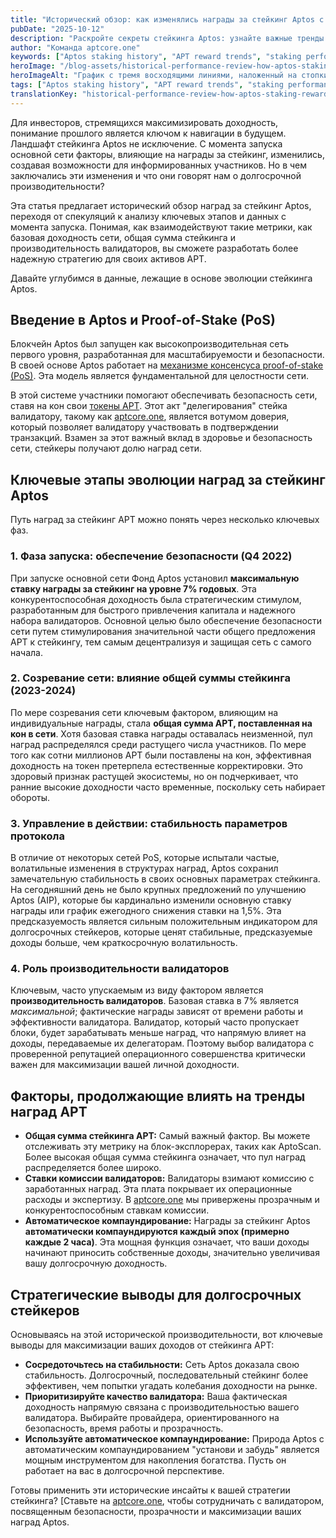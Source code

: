 ```yaml
---
title: "Исторический обзор: как изменялись награды за стейкинг Aptos с момента запуска основной сети"
pubDate: "2025-10-12"
description: "Раскройте секреты стейкинга Aptos: узнайте важные тренды наград и изменения в производительности с момента запуска. Погрузитесь в важные данные — не упустите ваше преимущество APT!"
author: "Команда aptcore.one"
keywords: ["Aptos staking history", "APT reward trends", "staking performance data", "long-term APT staking"]
heroImage: "/blog-assets/historical-performance-review-how-aptos-staking-rewards-have-evolved-since-mainnet-launch.jpg"
heroImageAlt: "График с тремя восходящими линиями, наложенный на стопки монет и маленькие иконки календарей, иллюстрирующий финансовый рост и планирование."
tags: ["Aptos staking history", "APT reward trends", "staking performance data", "long-term APT staking"]
translationKey: "historical-performance-review-how-aptos-staking-rewards-have-evolved-since-mainnet-launch"
---
```


Для инвесторов, стремящихся максимизировать доходность, понимание прошлого является ключом к навигации в будущем. Ландшафт стейкинга Aptos не исключение. С момента запуска основной сети факторы, влияющие на награды за стейкинг, изменились, создавая возможности для информированных участников. Но в чем заключались эти изменения и что они говорят нам о долгосрочной производительности?

Эта статья предлагает исторический обзор наград за стейкинг Aptos, переходя от спекуляций к анализу ключевых этапов и данных с момента запуска. Понимая, как взаимодействуют такие метрики, как базовая доходность сети, общая сумма стейкинга и производительность валидаторов, вы сможете разработать более надежную стратегию для своих активов APT.

Давайте углубимся в данные, лежащие в основе эволюции стейкинга Aptos.

## Введение в Aptos и Proof-of-Stake (PoS)

Блокчейн Aptos был запущен как высокопроизводительная сеть первого уровня, разработанная для масштабируемости и безопасности. В своей основе Aptos работает на [механизме консенсуса proof-of-stake (PoS)](https://aptos.dev/en/network/glossary). Эта модель является фундаментальной для целостности сети.

В этой системе участники помогают обеспечивать безопасность сети, ставя на кон свои [токены APT](https://aptoslabs.com/). Этот акт "делегирования" стейка валидатору, такому как [aptcore.one](https://aptcore.one), является вотумом доверия, который позволяет валидатору участвовать в подтверждении транзакций. Взамен за этот важный вклад в здоровье и безопасность сети, стейкеры получают долю наград сети.

## Ключевые этапы эволюции наград за стейкинг Aptos

Путь наград за стейкинг APT можно понять через несколько ключевых фаз.

### 1. Фаза запуска: обеспечение безопасности (Q4 2022)

При запуске основной сети Фонд Aptos установил **максимальную ставку награды за стейкинг на уровне 7% годовых**. Эта конкурентоспособная доходность была стратегическим стимулом, разработанным для быстрого привлечения капитала и надежного набора валидаторов. Основной целью было обеспечение безопасности сети путем стимулирования значительной части общего предложения APT к стейкингу, тем самым децентрализуя и защищая сеть с самого начала.

### 2. Созревание сети: влияние общей суммы стейкинга (2023-2024)

По мере созревания сети ключевым фактором, влияющим на индивидуальные награды, стала **общая сумма APT, поставленная на кон в сети**. Хотя базовая ставка награды оставалась неизменной, пул наград распределялся среди растущего числа участников. По мере того как сотни миллионов APT были поставлены на кон, эффективная доходность на токен претерпела естественные корректировки. Это здоровый признак растущей экосистемы, но он подчеркивает, что ранние высокие доходности часто временные, поскольку сеть набирает обороты.

### 3. Управление в действии: стабильность параметров протокола

В отличие от некоторых сетей PoS, которые испытали частые, волатильные изменения в структурах наград, Aptos сохранил замечательную стабильность в своих основных параметрах стейкинга. На сегодняшний день не было крупных предложений по улучшению Aptos (AIP), которые бы кардинально изменили основную ставку награды или график ежегодного снижения ставки на 1,5%. Эта предсказуемость является сильным положительным индикатором для долгосрочных стейкеров, которые ценят стабильные, предсказуемые доходы больше, чем краткосрочную волатильность.

### 4. Роль производительности валидаторов

Ключевым, часто упускаемым из виду фактором является **производительность валидаторов**. Базовая ставка в 7% является *максимальной*; фактические награды зависят от времени работы и эффективности валидатора. Валидатор, который часто пропускает блоки, будет зарабатывать меньше наград, что напрямую влияет на доходы, передаваемые их делегаторам. Поэтому выбор валидатора с проверенной репутацией операционного совершенства критически важен для максимизации вашей личной доходности.

## Факторы, продолжающие влиять на тренды наград APT

* **Общая сумма стейкинга APT:** Самый важный фактор. Вы можете отслеживать эту метрику на блок-эксплорерах, таких как AptoScan. Более высокая общая сумма стейкинга означает, что пул наград распределяется более широко.
* **Ставки комиссии валидаторов:** Валидаторы взимают комиссию с заработанных наград. Эта плата покрывает их операционные расходы и экспертизу. В [aptcore.one](/blog/ru/vybor-partnera-dlya-stejkinga-aptos-maksimizirujte-nagrady-i-bezopasnost-s-aptcore-one) мы привержены прозрачным и конкурентоспособным ставкам комиссии.
* **Автоматическое компаундирование:** Награды за стейкинг Aptos **автоматически компаундируются каждый эпох (примерно каждые 2 часа)**. Эта мощная функция означает, что ваши доходы начинают приносить собственные доходы, значительно увеличивая вашу долгосрочную доходность.

## Стратегические выводы для долгосрочных стейкеров

Основываясь на этой исторической производительности, вот ключевые выводы для максимизации ваших доходов от стейкинга APT:

* **Сосредоточьтесь на стабильности:** Сеть Aptos доказала свою стабильность. Долгосрочный, последовательный стейкинг более эффективен, чем попытки угадать колебания доходности на рынке.
* **Приоритизируйте качество валидатора:** Ваша фактическая доходность напрямую связана с производительностью вашего валидатора. Выбирайте провайдера, ориентированного на безопасность, время работы и прозрачность.
* **Используйте автоматическое компаундирование:** Природа Aptos с автоматическим компаундированием "установи и забудь" является мощным инструментом для накопления богатства. Пусть он работает на вас в долгосрочной перспективе.

Готовы применить эти исторические инсайты к вашей стратегии стейкинга? [Ставьте на [aptcore.one](https://aptcore.one), чтобы сотрудничать с валидатором, посвященным безопасности, прозрачности и максимизации ваших наград Aptos.